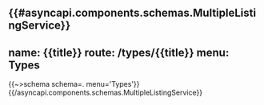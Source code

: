 {{#asyncapi.components.schemas.MultipleListingService}}
---
name: {{title}}
route: /types/{{title}}
menu: Types
---
{{~>schema schema=. menu='Types'}}
{{/asyncapi.components.schemas.MultipleListingService}}